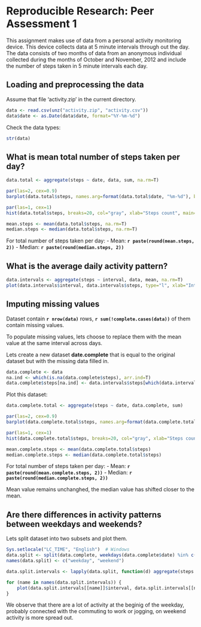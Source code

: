 # Reproducible Research: Peer Assessment 1

This assignment makes use of data from a personal activity monitoring device. This device collects data at 5 minute intervals through out the day. The data consists of two months of data from an anonymous individual collected during the months of October and November, 2012 and include the number of steps taken in 5 minute intervals each day.

## Loading and preprocessing the data

Assume that file 'activity.zip' in the current directory.

```r
data <- read.csv(unz("activity.zip", "activity.csv"))
data$date <- as.Date(data$date, format="%Y-%m-%d")
```

Check the data types:

```r
str(data)
```

## What is mean total number of steps taken per day?

```r
data.total <- aggregate(steps ~ date, data, sum, na.rm=T)

par(las=2, cex=0.9)
barplot(data.total$steps, names.arg=format(data.total$date, "%m-%d"), border=F, main="Total number of steps taken each day")

par(las=1, cex=1)
hist(data.total$steps, breaks=20, col="gray", xlab="Steps count", main="Histogram of the total number of steps taken each day")

mean.steps <- mean(data.total$steps, na.rm=T)
median.steps <- median(data.total$steps, na.rm=T)
```

For total number of steps taken per day:
- Mean: **`r paste(round(mean.steps, 2))`**
- Median: **`r paste(round(median.steps, 2))`**

## What is the average daily activity pattern?

```r
data.intervals <- aggregate(steps ~ interval, data, mean, na.rm=T)
plot(data.intervals$interval, data.intervals$steps, type="l", xlab="Interval", ylab="Steps count", main="Average number of steps taken by interval")
```

## Imputing missing values

Dataset contain **`r nrow(data)`** rows, **`r sum(!complete.cases(data))`** of them contain missing values.

To populate missing values, lets choose to replace them with the mean value at the same interval across days.

Lets create a new dataset **date.complete** that is equal to the original dataset but with the missing data filled in.

```r
data.complete <- data
na.ind <- which(is.na(data.complete$steps), arr.ind=T)
data.complete$steps[na.ind] <- data.intervals$steps[which(data.intervals$interval == data$interval[na.ind])]
```

Plot this dataset:

```r
data.complete.total <- aggregate(steps ~ date, data.complete, sum)

par(las=2, cex=0.9)
barplot(data.complete.total$steps, names.arg=format(data.complete.total$date, "%m-%d"), border=F, main="Total number of steps taken each day")

par(las=1, cex=1)
hist(data.complete.total$steps, breaks=20, col="gray", xlab="Steps count", main="Histogram of the total number of steps taken each day")

mean.complete.steps <- mean(data.complete.total$steps)
median.complete.steps <- median(data.complete.total$steps)
```

For total number of steps taken per day:
- Mean: **`r paste(round(mean.complete.steps, 2))`**
- Median: **`r paste(round(median.complete.steps, 2))`**

Mean value remains unchanghed, the median value has shifted closer to the mean.

## Are there differences in activity patterns between weekdays and weekends?

Lets split dataset into two subsets and plot them.

```r
Sys.setlocale("LC_TIME", "English")  # Windows
data.split <- split(data.complete, weekdays(data.complete$date) %in% c('Saturday','Sunday'))
names(data.split) <- c("weekday", "weekend")

data.split.intervals <- lapply(data.split, function(d) aggregate(steps ~ interval, d, mean))

for (name in names(data.split.intervals)) {
    plot(data.split.intervals[[name]]$interval, data.split.intervals[[name]]$steps, type="l", xlab="Interval", ylab="Steps count", main=paste("Average number of steps taken by interval in", name))
}
```

We observe that there are a lot of activity at the beginig of the weekday, probably connected with the commuting to work or jogging, on weekend activity is more spread out.
